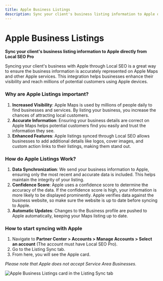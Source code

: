 ```yaml
---
title: Apple Business Listings
description: Sync your client's business listing information to Apple directly from Local SEO Pro
---
```


# Apple Business Listings

**Sync your client's business listing information to Apple directly from Local SEO Pro**

Syncing your client's business with Apple through Local SEO is a great way to ensure the business information is accurately represented on Apple Maps and other Apple services. This integration helps businesses enhance their visibility and reach millions of potential customers using Apple devices.

### **Why are Apple Listings important?**

1. **Increased Visibility**: Apple Maps is used by millions of people daily to find businesses and services. By listing your business, you increase the chances of attracting local customers.
2. **Accurate Information**: Ensuring your business details are correct on Apple Maps helps potential customers find you easily and trust the information they see.
3. **Enhanced Features**: Apple listings synced through Local SEO allows businesses to add additional details like logos, cover images, and custom action links to their listings, making them stand out.

### **How do Apple Listings Work?**

1. **Data Synchronization**: We send your business information to Apple, ensuring only the most recent and accurate data is included. This helps maintain the integrity of your listing.
2. **Confidence Score**: Apple uses a confidence score to determine the accuracy of the data. If the confidence score is high, your information is more likely to be displayed prominently. Apple verifies data against the business website, so make sure the website is up to date before syncing to Apple.
3. **Automatic Updates**: Changes to the Business profile are pushed to Apple automatically, keeping your Maps listing up to date.

### **How to start syncing with Apple**

1. Navigate to **Partner Center > Accounts > Manage Accounts > Select an account** (The account must have Local SEO Pro).
2. Go to the Listing Sync tab.
3. From here, you will see the Apple card.

*Please note that Apple does not accept Service Area Businesses.*

![Apple Business Listings card in the Listing Sync tab](/img/listing-sync/apple-business-listings.jpg)